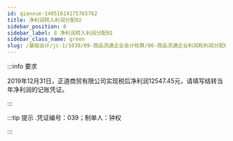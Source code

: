 ---
id: qianxue-14051614175765762
title: 净利润转入利润分配02
sidebar_position: 8
sidebar_label: 8 净利润转入利润分配02
sidebar_class_name: green
slug: /基础会计/jc-1/1038/09-商品流通企业会计核算/06-商品流通企业利润和利润分配核算/qianxue-1405151459433912220/qianxue-14051614175765762/净利润转入利润分配02
---

:::info 要求

2019年12月31日，正道商贸有限公司实现税后净利润12547.45元，请填写结转当年净利润的记账凭证。

:::

:::tip 提示
  .凭证编号：039；制单人：钟权
:::
